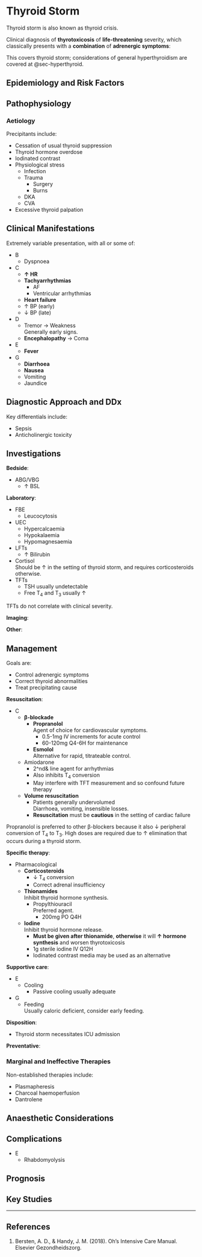 # Thyroid Storm {#sec-thyroidstorm}

:::info
Thyroid storm is also known as thyroid crisis.
:::

Clinical diagnosis of **thyrotoxicosis** of **life-threatening** severity, which classically presents with a **combination** of **adrenergic symptoms**:

:::column-margin
This covers thyroid storm; considerations of general hyperthyroidism are covered at @sec-hyperthyroid.
:::


## Epidemiology and Risk Factors

## Pathophysiology

### Aetiology

Precipitants include:

* Cessation of usual thyroid suppression
* Thyroid hormone overdose
* Iodinated contrast
* Physiological stress
	* Infection
	* Trauma
		* Surgery
		* Burns
	* DKA
	* CVA
* Excessive thyroid palpation

## Clinical Manifestations

Extremely variable presentation, with all or some of:

* B
	* Dyspnoea
* C
	* **↑ HR**
	* **Tachyarrhythmias**
		* AF
		* Ventricular arrhythmias
	* **Heart failure**
	* ↑ BP (early)
	* ↓ BP (late)
* D
	* Tremor → Weakness\
	Generally early signs.
	* **Encephalopathy** → Coma
* E
	* **Fever**
* G
	* **Diarrhoea**
	* **Nausea**
	* Vomiting
	* Jaundice


## Diagnostic Approach and DDx

Key differentials include:

* Sepsis
* Anticholinergic toxicity

## Investigations

**Bedside**:

* ABG/VBG
	* ↑ BSL

**Laboratory**:

* FBE
	* Leucocytosis
* UEC
	* Hypercalcaemia
	* Hypokalaemia
	* Hypomagnesaemia
* LFTs
	* ↑ Bilirubin
* Cortisol\
Should be ↑ in the setting of thyroid storm, and requires corticosteroids otherwise.
* TFTs
	* TSH usually undetectable
	* Free T~4~ and T~3~ usually ↑

:::column-margin
TFTs do not correlate with clinical severity.
:::

**Imaging**:

**Other**:

## Management

:::info
Goals are:

* Control adrenergic symptoms
* Correct thyroid abnormalities
* Treat precipitating cause
:::

**Resuscitation**:\

* C
	* **β-blockade**\
		* **Propranolol**\
		Agent of choice for cardiovascular symptoms.
			* 0.5-1mg IV increments for acute control
			* 60-120mg Q4-6H for maintenance
		* **Esmolol**\
		Alternative for rapid, titrateable control.
	* Amiodarone
		* 2^nd& line agent for arrhythmias
		* Also inhibits T~4~ conversion
		* May interfere with TFT measurement and so confound future therapy
	* **Volume resuscitation**
		* Patients generally undervolumed\
		Diarrhoea, vomiting, insensible losses.
		* **Resuscitation** must be **cautious** in the setting of cardiac failure


:::column-margin
Propranolol is preferred to other β-blockers because it also ↓ peripheral conversion of T~4~ to T~3~. High doses are required due to ↑ elimination that occurs during a thyroid storm.
:::

**Specific therapy**:

* Pharmacological
	* **Corticosteroids**
		* ↓ T~4~ conversion
		* Correct adrenal insufficiency
	* **Thionamides**\
	Inhibit thyroid hormone synthesis.	
		* Propylthiouracil\
		Preferred agent.
			* 200mg PO Q4H
	* **Iodine**\
	Inhibit thyroid hormone release.
		* **Must be given after thionamide**, **otherwise** it will **↑ hormone synthesis** and worsen thyrotoxicosis
		* 1g sterile iodine IV Q12H
		* Iodinated contrast media may be used as an alternative

**Supportive care**:

* E
	* Cooling
		* Passive cooling usually adequate
* G
	* Feeding\
	Usually caloric deficient, consider early feeding.

**Disposition**:

* Thyroid storm necessitates ICU admission

**Preventative**:


### Marginal and Ineffective Therapies

Non-established therapies include:

* Plasmapheresis
* Charcoal haemoperfusion
* Dantrolene

## Anaesthetic Considerations

## Complications

* E
	* Rhabdomyolysis

## Prognosis

## Key Studies


---

## References

1. Bersten, A. D., & Handy, J. M. (2018). Oh’s Intensive Care Manual. Elsevier Gezondheidszorg.
